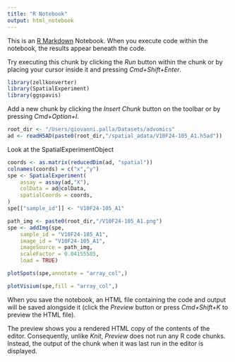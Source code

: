 ```yaml
---
title: "R Notebook"
output: html_notebook
---
```


This is an [R Markdown](http://rmarkdown.rstudio.com) Notebook. When you execute code within the notebook, the results appear beneath the code. 

Try executing this chunk by clicking the *Run* button within the chunk or by placing your cursor inside it and pressing *Cmd+Shift+Enter*. 

```r
library(zellkonverter)
library(SpatialExperiment)
library(ggspavis)
```

Add a new chunk by clicking the *Insert Chunk* button on the toolbar or by pressing *Cmd+Option+I*.

```r
root_dir <- "/Users/giovanni.palla/Datasets/advomics"
ad <- readH5AD(paste0(root_dir,"/spatial_adata/V10F24-105_A1.h5ad"))
```

Look at the SpatialExperimentObject
```r
coords <- as.matrix(reducedDim(ad, "spatial"))
colnames(coords) = c("x","y")
spe <- SpatialExperiment(
    assay = assay(ad,"X"), 
    colData = ad@colData, 
    spatialCoords = coords,
)
spe[["sample_id"]] <- "V10F24-105_A1"
```

```r
path_img <- paste0(root_dir,"/V10F24-105_A1.png")
spe <- addImg(spe, 
    sample_id = "V10F24-105_A1", 
    image_id = "V10F24-105_A1",
    imageSource = path_img, 
    scaleFactor = 0.04155585, 
    load = TRUE)
```

```r
plotSpots(spe,annotate = "array_col",)
```

```r
plotVisium(spe,fill = "array_col",)
```

When you save the notebook, an HTML file containing the code and output will be saved alongside it (click the *Preview* button or press *Cmd+Shift+K* to preview the HTML file). 

The preview shows you a rendered HTML copy of the contents of the editor. Consequently, unlike *Knit*, *Preview* does not run any R code chunks. Instead, the output of the chunk when it was last run in the editor is displayed.

